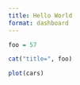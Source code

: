 ```yaml
---
title: Hello World
format: dashboard
---
```


```r
foo = 57
```

```r
cat("title=", foo)

plot(cars)
```